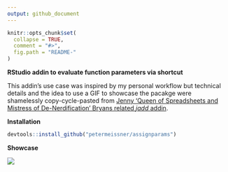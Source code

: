 ```yaml
---
output: github_document
---
```


<!-- README.md is generated from README.Rmd. Please edit that file -->

```r
knitr::opts_chunk$set(
  collapse = TRUE,
  comment = "#>",
  fig.path = "README-"
)
```

**RStudio addin to evaluate function parameters via shortcut**

This addin's use case was inspired by my personal workflow but technical details 
and the idea to use a GIF to showcase the pacakge were shamelessly copy-cycle-pasted 
from [Jenny 'Queen of Spreadsheets and Mistress of De-Nerdification' Bryans related *jadd* addin](https://github.com/jennybc/jadd). 


**Installation**

```r
devtools::install_github("petermeissner/assignparams")
```


**Showcase**

![](extra/assign_params.gif)
